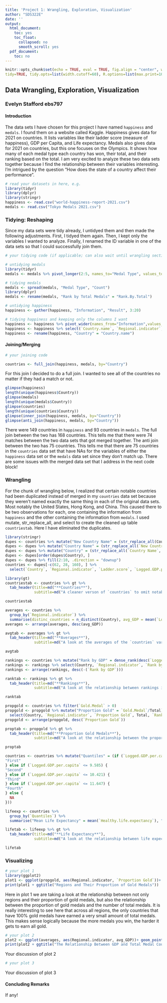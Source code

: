 ```yaml
---
title: 'Project 1: Wrangling, Exploration, Visualization'
author: "SDS322E"
date: ''
output:
  html_document:
    toc: yes
    toc_float:
      collapsed: no
      smooth_scroll: yes
  pdf_document:
    toc: no
---
```


```r
knitr::opts_chunk$set(echo = TRUE, eval = TRUE, fig.align = "center", warning = F, message = F,
tidy=TRUE, tidy.opts=list(width.cutoff=60), R.options=list(max.print=100))
```

## Data Wrangling, Exploration, Visualization

### Evelyn Stafford ebs797

#### Introduction 

The data sets I have chosen for this project I have named `happiness` and `medals`. I found them on a website called Kaggle. Happiness gives data for 2021 on countries. It lists variables like their ladder score (measure of happiness), GDP per Capita, and Life expectancy. Medals also gives data for 2021 on countries, but this one focuses on the Olympics. It shows how many of each medal type each country has won, their total, and their ranking based on the total. I am very excited to analyze these two data sets together because I find the relationship between their variables interesting. I'm intrigued by the question "How does the state of a country affect their performance". 

```R
# read your datasets in here, e.g.
library(tidyr)
library(dplyr)
library(stringr)
happiness <- read.csv("world-happiness-report-2021.csv")
medals <- read.csv("Tokyo Medals 2021.csv")
```

### Tidying: Reshaping

Since my data sets were tidy already, I untidyed them and then made the following adjustments. First, I tidyed them again. Then, I kept only the variables I wanted to analyze. Finally, I renamed the ID variable in one of the data sets so that I could successfully join them. 

```R
# your tidying code (if applicable; can also wait until wrangling section)

# untidying medals 
library(tidyr)
medals <- medals %>% pivot_longer(2:5, names_to="Medal Type", values_to="Count")

# tidying medals 
medals <- spread(medals, "Medal Type", "Count")
library(dplyr)
medals <- rename(medals, "Rank by Total Medals" = "Rank.By.Total")

# untidying happiness 
happiness <- gather(happiness, "Information", "Result", 3:20)

# tidying happiness and keeping only the columns I want
happiness <- happiness %>% pivot_wider(names_from="Information",values_from="Result")
happiness <- happiness %>% select(`Country.name`, `Regional.indicator`, `Ladder.score`, `Logged.GDP.per.capita`, `Healthy.life.expectancy`)
happiness <- rename(happiness, "Country" = "Country.name")

```

#### Joining/Merging

```R
# your joining code

countries <- full_join(happiness, medals, by="Country")

```

For this join I decided to do a full join. I wanted to see all of the countries no matter if they had a match or not. 

```r
glimpse(happiness)
length(unique(happiness$Country))
glimpse(medals)
length(unique(medals$Country))
glimpse(countries)
length(unique(countries$Country))
glimpse(inner_join(happiness, medals, by="Country"))
glimpse(anti_join(happiness, medals, by="Country"))
```

There were 149 countries in `happiness` and 93 countries in `medals`. The full join between the two has 168 countries. This tells me that there were 74 matches between the two data sets that got merged together. The anti join between the two has 75 countries. This tells me that there are 75 countries in the `countries` data set that have NAs for the variables of either the `happiness` data set or the `medals` data set since they don't match up. There are some issues with the merged data set that I address in the next code block! 

###  Wrangling

For the chunk of wrangling below, I realized that certain notable countries had been duplicated instead of merged in my `countries` data set because they weren't named exactly the same thing in each of the original data sets. Most notably the United States, Hong Kong, and China. This caused there to be two observations for each, one containing the information from `happiness` and the other containing the information from `medals`. I used mutate, str_replace_all, and select to create the cleaned up table `countriestab`. Here I have eliminated the duplicates. 

```r
library(stringr)
dupes <- countries %>% mutate("New Country Name" = (str_replace_all(Country, 'United States of America', 'United States')))
dupes <- dupes %>% mutate("Country Name" = (str_replace_all(`New Country Name`, "People's Republic of China", 'China')))
dupes <- dupes %>% mutate("Country" = (str_replace_all(`Country Name`, "Hong Kong S.A.R. of China", 'Hong Kong, China'))) 
dupes <- dupes[order(dupes$Country), ]
dupes <- dupes %>% fill(2:10, .direction = "downup")
countries <- dupes[-c(62, 28, 160), ] %>%
  select(`Country`, `Regional.indicator`, `Ladder.score`, `Logged.GDP.per.capita`, `Healthy.life.expectancy`, `Rank by Total Medals`, `Gold.Medal`, `Silver.Medal`, `Bronze.Medal`, Total)

library(gt)
countriestab <- countries %>% gt %>%
  tab_header(title=md("**Countries**"),
             subtitle=md("A cleaner verson of `countries` to omit notable duplicates"))

countriestab
```


```R
averages <- countries %>%
  group_by(`Regional.indicator`) %>%
  summarise(distinc_countries = n_distinct(Country), avg_GDP = mean(`Logged.GDP.per.capita`), avg_ladder = mean(`Ladder.score`), avg_life_exp = mean(`Healthy.life.expectancy`), avg_gold = mean(`Gold.Medal`), avg_silver = mean(`Silver.Medal`), avg_bronze = mean(`Bronze.Medal`), avg_total = mean(Total))
averages <- arrange(averages, desc(avg_GDP))

avgtab <- averages %>% gt %>%
  tab_header(title=md("**Averages**"),
             subtitle=md("A look at the averages of the `countries` variables"))

avgtab
```


```r
rankings <- countries %>% mutate("Rank by GDP" = dense_rank(desc(`Logged.GDP.per.capita`)))
rankings <- rankings %>% select(Country, `Regional.indicator`, `Rank by GDP`, `Rank by Total Medals`)
rankings <- arrange(rankings, desc(-(`Rank by GDP`)))

ranktab <- rankings %>% gt %>%
  tab_header(title=md("**Rankings**"),
             subtitle=md("A look at the relationship between rankings in my `countries`"))

ranktab
```


```r
propgold <- countries %>% filter(`Gold.Medal` > 0)
propgold <- propgold %>% mutate("Proportion Gold" = `Gold.Medal`/Total) %>%
  select(Country, `Regional.indicator`, `Proportion Gold`, Total, `Rank by Total Medals`)
propgold <- arrange(propgold, desc(`Proportion Gold`))

proptab <- propgold %>% gt %>%
  tab_header(title=md("**Proportion Gold Medals**"),
             subtitle=md("A look at the relationship between the proportion of gold medals and the rank by total medals"))

proptab
```


```r
countries <- countries %>% mutate("Quantiles" = (if (`Logged.GDP.per.capita` <= 8.542) {
"First"
} else if (`Logged.GDP.per.capita` <= 9.585) {
"Second"
} else if (`Logged.GDP.per.capita` <= 10.421) {
"Third"
} else if (`Logged.GDP.per.capita` <= 11.647) {
"Fourth"
} else {
  NA
}))

lifeexp <- countries %>%
  group_by(`Quantiles`) %>%
  summarise("Mean Life Expectancy" = mean(`Healthy.life.expectancy`), "Standard Deviation" = sd(`Healthy.life.expectancy`), "Variation" = var(`Healthy.life.expectancy`), "Minimum" = min(`Healthy.life.expectancy`), max(`Healthy.life.expectancy`))

lifetab <- lifeexp %>% gt %>%
  tab_header(title=md("**Life Expectancy**"),
             subtitle=md("A look at the relationship between life expectancy and GDP in my `countries`"))

lifetab
```

### Visualizing

```R
# your plot 1
library(ggplot2)
plot1 <- ggplot(propgold, aes(Regional.indicator, `Proportion Gold`))+ geom_point(aes(size= Total, color= Regional.indicator))
print(plot1 + ggtitle("Regions and Their Proportion of Gold Medals"))
```

Here in plot 1 we are taking a look at the relationship between not only regions and their proportion of gold medals, but also the relationship between the proportion of gold medals and the number of total medals. It is really interesting to see here that across all regions, the only countries that have 100% gold medals have earned a very small amount of total medals. This makes sense logically because the more medals you win, the harder it gets to earn all gold. 

```R
# your plot 2
plot2 <- ggplot(averages, aes(Regional.indicator, avg_GDP))+ geom_point(aes(size= avg_total, color= Regional.indicator))
print(plot2 + ggtitle("The Relationship Between GDP and Total Medal Count"))
```

Your discussion of plot 2

```R
# your plot 3
```

Your discussion of plot 3

#### Concluding Remarks

If any!




